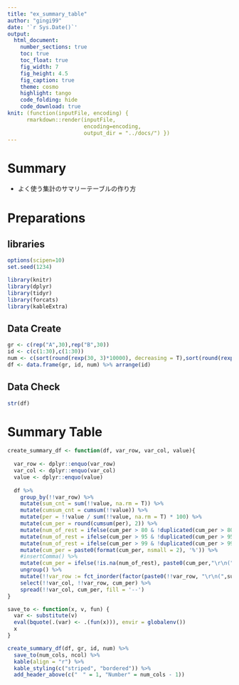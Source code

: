 ```yaml
---
title: "ex_summary_table"
author: "gingi99"
date: '`r Sys.Date()`'
output:
  html_document:
    number_sections: true
    toc: true
    toc_float: true
    fig_width: 7
    fig_height: 4.5
    fig_caption: true
    theme: cosmo
    highlight: tango
    code_folding: hide
    code_download: true
knit: (function(inputFile, encoding) { 
      rmarkdown::render(inputFile,
                        encoding=encoding, 
                        output_dir = "../docs/") })
---
```


# Summary 

* よく使う集計のサマリーテーブルの作り方

# Preparations {.tabset .tabset-fade .tabset-pills}

## libraries

```r
options(scipen=10)
set.seed(1234)

library(knitr)
library(dplyr)
library(tidyr)
library(forcats)
library(kableExtra)
```

## Data Create

```r
gr <- c(rep("A",30),rep("B",30))
id <- c(c(1:30),c(1:30))
num <- c(sort(round(rexp(30, 3)*10000), decreasing = T),sort(round(rexp(30, 3)*10000), decreasing = T))
df <- data.frame(gr, id, num) %>% arrange(id)
```

## Data Check

```r
str(df)
```

# Summary Table

```r
create_summary_df <- function(df, var_row, var_col, value){
  
  var_row <- dplyr::enquo(var_row)
  var_col <- dplyr::enquo(var_col)
  value <- dplyr::enquo(value)
  
  df %>%
    group_by(!!var_row) %>%
    mutate(sum_cnt = sum(!!value, na.rm = T)) %>%
    mutate(cumsum_cnt = cumsum(!!value)) %>%
    mutate(per = !!value / sum(!!value, na.rm = T) * 100) %>%
    mutate(cum_per = round(cumsum(per), 2)) %>% 
    mutate(num_of_rest = ifelse(cum_per > 80 & !duplicated(cum_per > 80), sum_cnt - cumsum_cnt, NA_real_)) %>%
    mutate(num_of_rest = ifelse(cum_per > 95 & !duplicated(cum_per > 95), sum_cnt - cumsum_cnt, num_of_rest)) %>%
    mutate(num_of_rest = ifelse(cum_per > 99 & !duplicated(cum_per > 99), sum_cnt - cumsum_cnt, num_of_rest)) %>%
    mutate(cum_per = paste0(format(cum_per, nsmall = 2), '%')) %>%
    #insertComma() %>%
    mutate(cum_per = ifelse(!is.na(num_of_rest), paste0(cum_per,"\r\n(",cumsum_cnt,")\r\n(",num_of_rest,")"), paste0(cum_per,"\r\n(",cumsum_cnt,")"))) %>%
    ungroup() %>%
    mutate(!!var_row := fct_inorder(factor(paste0(!!var_row, "\r\n(",sum_cnt,")")))) %>%
    select(!!var_col, !!var_row, cum_per) %>%
    spread(!!var_col, cum_per, fill = '--')
}

save_to <- function(x, v, fun) {
  var <- substitute(v)
  eval(bquote(.(var) <- .(fun(x))), envir = globalenv())
  x
}

create_summary_df(df, gr, id, num) %>%
  save_to(num_cols, ncol) %>%
  kable(align = "r") %>%
  kable_styling(c("striped", "bordered")) %>%
  add_header_above(c("　" = 1, "Number" = num_cols - 1))
```

